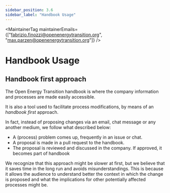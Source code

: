 ```yaml
---
sidebar_position: 3.6
sidebar_label: "Handbook Usage"
---
```



<MaintainerTag maintainerEmails={["fabrizio.finozzi@openenergytransition.org", "max.parzen@openenergytransition.org"]} />

# Handbook Usage

<ControlledDocBanner />

## Handbook first approach

The Open Energy Transition handbook is where the company information and processes are made easily accessible.

It is also a tool used to facilitate process modifications, by means of an _handbook first_ approach.

In fact, instead of proposing changes via an email, chat message or any another medium, we follow what described below:
- A (process) problem comes up, frequently in an issue or chat.
- A proposal is made in a pull request to the handbook.
- The proposal is reviewed and discussed in the company. If approved, it becomes part of handbook

We recognize that this approach might be slower at first, but we believe that it saves time in the long run and avoids misunderstandings. This is because it allows the audience to understand better the context in which the change is proposed and what the implications for other potentially affected processes might be.
